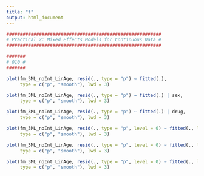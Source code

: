 ```yaml
---
title: "t"
output: html_document
---
```


```r
#########################################################
# Practical 2: Mixed Effects Models for Continuous Data #
#########################################################

#######
# Q10 #
#######

plot(fm_3ML_noInt_LinAge, resid(., type = "p") ~ fitted(.), 
     type = c("p", "smooth"), lwd = 3)

plot(fm_3ML_noInt_LinAge, resid(., type = "p") ~ fitted(.) | sex, 
     type = c("p", "smooth"), lwd = 3)

plot(fm_3ML_noInt_LinAge, resid(., type = "p") ~ fitted(.) | drug, 
     type = c("p", "smooth"), lwd = 3)

plot(fm_3ML_noInt_LinAge, resid(., type = "p", level = 0) ~ fitted(., level = 0), 
     type = c("p", "smooth"), lwd = 3)

plot(fm_3ML_noInt_LinAge, resid(., type = "p", level = 0) ~ fitted(., level = 0) | sex, 
     type = c("p", "smooth"), lwd = 3)

plot(fm_3ML_noInt_LinAge, resid(., type = "p", level = 0) ~ fitted(., level = 0) | drug, 
     type = c("p", "smooth"), lwd = 3)
```

